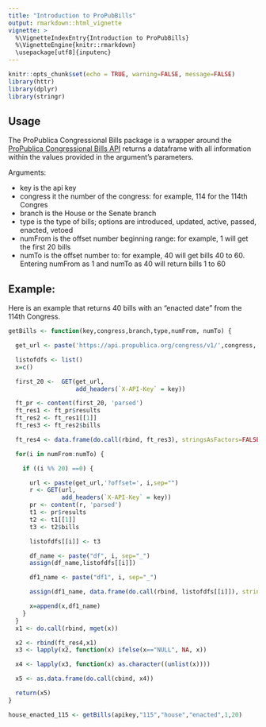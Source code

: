 ```yaml
---
title: "Introduction to ProPubBills"
output: rmarkdown::html_vignette
vignette: >
  %\VignetteIndexEntry{Introduction to ProPubBills}
  %\VignetteEngine{knitr::rmarkdown}
  \usepackage[utf8]{inputenc}
---
```


```r
knitr::opts_chunk$set(echo = TRUE, warning=FALSE, message=FALSE)
library(httr)
library(dplyr)
library(stringr)

```

## Usage

The ProPublica Congressional Bills package is a wrapper around the [ProPublica Congressional Bills API](https://projects.propublica.org/api-docs/congress-api/bills/) returns a dataframe with all information within the values provided in the argument's parameters. 

Arguments: 

* key is the api key
* congress it the number of the congress: for example, 114 for the 114th Congres
* branch is the House or the Senate branch
* type is the type of bills; options are introduced, updated, active, passed, enacted, vetoed
* numFrom is the offset number beginning range: for example, 1 will get the first 20 bills
* numTo is the offset number to: for example, 40 will get bills 40 to 60. Entering numFrom as 1 and numTo as 40 will return bills 1 to 60

## Example: 

Here is an example that returns 40 bills with an "enacted date" from the 114th Congress. 

```r

getBills <- function(key,congress,branch,type,numFrom, numTo) {

  get_url <- paste('https://api.propublica.org/congress/v1/',congress, '/',branch,'/bills/',type,'.json', sep="" )

  listofdfs <- list()
  x=c()

  first_20 <-  GET(get_url,
                   add_headers(`X-API-Key` = key))

  ft_pr <- content(first_20, 'parsed')
  ft_res1 <- ft_pr$results
  ft_res2 <- ft_res1[[1]]
  ft_res3 <- ft_res2$bills

  ft_res4 <- data.frame(do.call(rbind, ft_res3), stringsAsFactors=FALSE)

  for(i in numFrom:numTo) {

    if ((i %% 20) ==0) {

      url <- paste(get_url,'?offset=', i,sep="")
      r <- GET(url,
               add_headers(`X-API-Key` = key))
      pr <- content(r, 'parsed')
      t1 <- pr$results
      t2 <- t1[[1]]
      t3 <- t2$bills

      listofdfs[[i]] <- t3

      df_name <- paste("df", i, sep="_")
      assign(df_name,listofdfs[[i]])

      df1_name <- paste("df1", i, sep="_")

      assign(df1_name, data.frame(do.call(rbind, listofdfs[[i]]), stringsAsFactors=FALSE))

      x=append(x,df1_name)
    }
  }
  x1 <- do.call(rbind, mget(x))

  x2 <- rbind(ft_res4,x1)
  x3 <- lapply(x2, function(x) ifelse(x=="NULL", NA, x))

  x4 <- lapply(x3, function(x) as.character((unlist(x))))

  x5 <- as.data.frame(do.call(cbind, x4))

  return(x5)
}

```

```r

house_enacted_115 <- getBills(apikey,"115","house","enacted",1,20)

```

